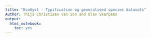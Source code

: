 ```yaml
---
title: "EcoSyst - Typification og generalised species datasets"
Author: Thijs Christiaan van Son and Olav Skarpaas
output: 
  html_notebook: 
    toc: yes
---
```



